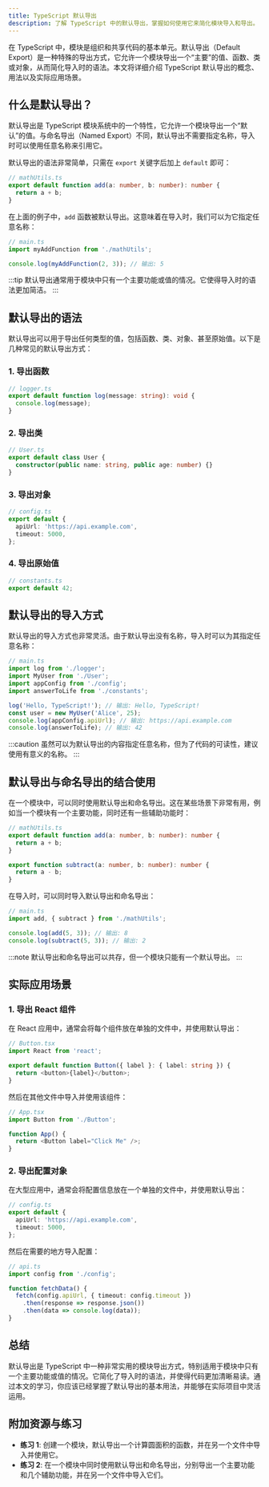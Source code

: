 ```yaml
---
title: TypeScript 默认导出
description: 了解 TypeScript 中的默认导出，掌握如何使用它来简化模块导入和导出。
---
```


在 TypeScript 中，模块是组织和共享代码的基本单元。默认导出（Default Export）是一种特殊的导出方式，它允许一个模块导出一个“主要”的值、函数、类或对象，从而简化导入时的语法。本文将详细介绍 TypeScript 默认导出的概念、用法以及实际应用场景。

## 什么是默认导出？

默认导出是 TypeScript 模块系统中的一个特性，它允许一个模块导出一个“默认”的值。与命名导出（Named Export）不同，默认导出不需要指定名称，导入时可以使用任意名称来引用它。

默认导出的语法非常简单，只需在 `export` 关键字后加上 `default` 即可：

```typescript
// mathUtils.ts
export default function add(a: number, b: number): number {
  return a + b;
}
```

在上面的例子中，`add` 函数被默认导出。这意味着在导入时，我们可以为它指定任意名称：

```typescript
// main.ts
import myAddFunction from './mathUtils';

console.log(myAddFunction(2, 3)); // 输出: 5
```

:::tip
默认导出通常用于模块中只有一个主要功能或值的情况。它使得导入时的语法更加简洁。
:::

## 默认导出的语法

默认导出可以用于导出任何类型的值，包括函数、类、对象、甚至原始值。以下是几种常见的默认导出方式：

### 1. 导出函数

```typescript
// logger.ts
export default function log(message: string): void {
  console.log(message);
}
```

### 2. 导出类

```typescript
// User.ts
export default class User {
  constructor(public name: string, public age: number) {}
}
```

### 3. 导出对象

```typescript
// config.ts
export default {
  apiUrl: 'https://api.example.com',
  timeout: 5000,
};
```

### 4. 导出原始值

```typescript
// constants.ts
export default 42;
```

## 默认导出的导入方式

默认导出的导入方式也非常灵活。由于默认导出没有名称，导入时可以为其指定任意名称：

```typescript
// main.ts
import log from './logger';
import MyUser from './User';
import appConfig from './config';
import answerToLife from './constants';

log('Hello, TypeScript!'); // 输出: Hello, TypeScript!
const user = new MyUser('Alice', 25);
console.log(appConfig.apiUrl); // 输出: https://api.example.com
console.log(answerToLife); // 输出: 42
```

:::caution
虽然可以为默认导出的内容指定任意名称，但为了代码的可读性，建议使用有意义的名称。
:::

## 默认导出与命名导出的结合使用

在一个模块中，可以同时使用默认导出和命名导出。这在某些场景下非常有用，例如当一个模块有一个主要功能，同时还有一些辅助功能时：

```typescript
// mathUtils.ts
export default function add(a: number, b: number): number {
  return a + b;
}

export function subtract(a: number, b: number): number {
  return a - b;
}
```

在导入时，可以同时导入默认导出和命名导出：

```typescript
// main.ts
import add, { subtract } from './mathUtils';

console.log(add(5, 3)); // 输出: 8
console.log(subtract(5, 3)); // 输出: 2
```

:::note
默认导出和命名导出可以共存，但一个模块只能有一个默认导出。
:::

## 实际应用场景

### 1. 导出 React 组件

在 React 应用中，通常会将每个组件放在单独的文件中，并使用默认导出：

```typescript
// Button.tsx
import React from 'react';

export default function Button({ label }: { label: string }) {
  return <button>{label}</button>;
}
```

然后在其他文件中导入并使用该组件：

```typescript
// App.tsx
import Button from './Button';

function App() {
  return <Button label="Click Me" />;
}
```

### 2. 导出配置对象

在大型应用中，通常会将配置信息放在一个单独的文件中，并使用默认导出：

```typescript
// config.ts
export default {
  apiUrl: 'https://api.example.com',
  timeout: 5000,
};
```

然后在需要的地方导入配置：

```typescript
// api.ts
import config from './config';

function fetchData() {
  fetch(config.apiUrl, { timeout: config.timeout })
    .then(response => response.json())
    .then(data => console.log(data));
}
```

## 总结

默认导出是 TypeScript 中一种非常实用的模块导出方式，特别适用于模块中只有一个主要功能或值的情况。它简化了导入时的语法，并使得代码更加清晰易读。通过本文的学习，你应该已经掌握了默认导出的基本用法，并能够在实际项目中灵活运用。

## 附加资源与练习

- **练习 1**: 创建一个模块，默认导出一个计算圆面积的函数，并在另一个文件中导入并使用它。
- **练习 2**: 在一个模块中同时使用默认导出和命名导出，分别导出一个主要功能和几个辅助功能，并在另一个文件中导入它们。